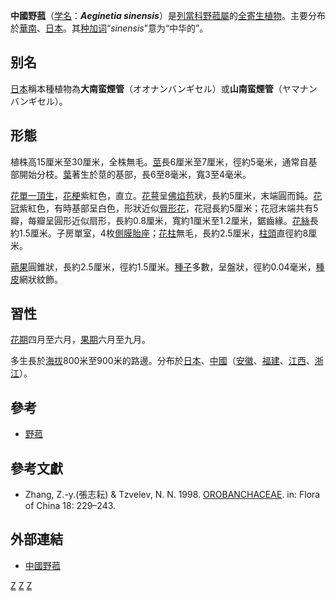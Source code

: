 {{Speciesbox
| genus = Aeginetia
| species = sinensis
| image= Aeginetia sinensis 1.JPG
| authority = [[君特·贝克·冯·曼那哥塔-勒驰奈|Beck]]
| synonyms = Beck, 1930
}}

'''中國野菰'''（[[学名|学名]]：'''''Aeginetia sinensis'''''）是[[列當科|列當科]][[野菰屬|野菰屬]]的[[寄生植物#分類|全寄生植物]]。主要分布於[[華南|華南]]、[[日本|日本]]。其[[种加词|种加词]]“''sinensis''”意为“中华的”。

==别名==
[[日本|日本]]稱本種植物為'''大南蛮煙管'''（オオナンバンギセル）或'''山南蛮煙管'''（ヤマナンバンギセル）。

==形態==
植株高15厘米至30厘米，全株無毛。[[莖|莖]]長6厘米至7厘米，徑約5毫米，通常自基部開始分枝。[[葉|葉]]著生於莖的基部，長6至8毫米，寬3至4毫米。

[[花序|花單一頂生]]，[[花梗|花梗]]紫紅色，直立。[[花萼|花萼]]呈[[佛焰苞|佛焰苞]]狀，長約5厘米，末端圓而鈍。[[花冠|花冠]]紫紅色，有時基部呈白色，形狀近似[[脣形花|脣形花]]，花冠長約5厘米；花冠末端共有5瓣，每瓣呈圓形近似扇形，長約0.8厘米，寬約1厘米至1.2厘米，鋸齒緣。[[花絲|花絲]]長約1.5厘米。子房單室，4枚[[側膜胎座|側膜胎座]]；[[花柱|花柱]]無毛，長約2.5厘米，[[柱頭|柱頭]]直徑約8厘米。

[[蒴果|蒴果]]圓錐狀，長約2.5厘米，徑約1.5厘米。[[種子|種子]]多數，呈盤狀，徑約0.04毫米，[[種皮|種皮]]網狀紋飾。

==習性==
[[花期|花期]]四月至六月，[[果期|果期]]六月至九月。

多生長於[[海拔|海拔]]800米至900米的路邊。分布於[[日本|日本]]、[[中國|中國]]（[[安徽|安徽]]、[[福建|福建]]、[[江西|江西]]、[[浙江|浙江]]）。

==參考==
* [[野菰|野菰]]

==參考文獻==
{{refbegin}}
* Zhang, Z.-y.(張志耘) & Tzvelev, N. N. 1998. [http://arquivo.pt/wayback/20090714222111/http://hua.huh.harvard.edu/china/mss/volume18/OROBANCHACEAE.published.pdf OROBANCHACEAE]. in: Flora of China 18: 229–243.

== 外部連結 ==
* [https://trippers.info/botany/plants/0036 中國野菰]

{{refend}}
{{taxonbar}}

[[Category:寄生植物|Z]]
[[Category:野菰屬|Z]]
[[Category:1930年描述的植物|Z]]